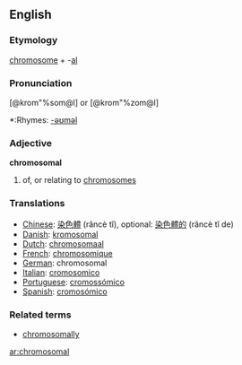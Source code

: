 ==English==
===Etymology===
[[chromosome]] + -[[al]]
===Pronunciation===
[@krom"%som@l] or [@krom"%zom@l] 
*:Rhymes: [[Rhymes:English:-əʊməl|-əʊməl]]
===Adjective===
'''chromosomal'''
#of, or relating to [[chromosome]]s
===Translations===
*[[Chinese]]: [[染色體]] (rǎncè tǐ), optional: [[染色體的]] (rǎncè tǐ de)
*[[Danish]]: [[kromosomal]]
*[[Dutch]]: [[chromosomaal]]
*[[French]]: [[chromosomique]]
*[[German]]: chromosomal
*[[Italian]]: [[cromosomico]]
*[[Portuguese]]: [[cromossómico]]
*[[Spanish]]: [[cromosómico]]
===Related terms===
* [[chromosomally]]

[[ar:chromosomal]]